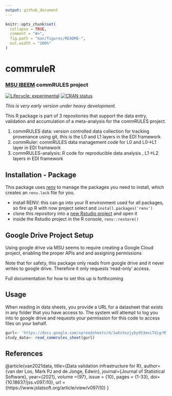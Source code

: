```yaml
---
output: github_document
---
```


<!-- README.md is generated from README.Rmd. Please edit that file -->

```r
knitr::opts_chunk$set(
  collapse = TRUE,
  comment = "#>",
  fig.path = "man/figures/README-",
  out.width = "100%"
)
```

# commruleR

### [MSU IBEEM](https://ibeem.msu.edu) commRULES project

<!-- badges: start -->
[![Lifecycle: experimental](https://img.shields.io/badge/lifecycle-experimental-orange.svg)](https://lifecycle.r-lib.org/articles/stages.html#experimental)
[![CRAN status](https://www.r-pkg.org/badges/version/commruleR)](https://CRAN.R-project.org/package=commruleR)
<!-- badges: end -->

*This is very early version under heavy development.*

This R package is part of 3 repositories that support the data entry, validation and accumulation of a meta-analysis for the commRULES project.  

1. commRULES data: version controlled data collection for tracking provenance using git, this is the L0 and L1  layers in the EDI framework
2. commRuler: commRULES data management code for L0 and L0->L1 layer in EDI framework
3. commRULES-analysis: R code for reproducible data analysis , L1->L2 layers in EDI framework

## Installation - Package

This package uses [renv](https://rstudio.github.io/renv/) to manage the packages you need to install, which creates an `renv.lock` file for you.  

- install RENV: this can go into your R environment used for all packages, so fire up R with now project select and `install.packages('renv')`
- clone this repository into a [new Rstudio project](https://docs.posit.co/ide/user/ide/guide/code/projects.html) and open it
- inside the Rstudio project in the R console, `renv::restore()`

## Google Drive Project Setup

Using google drive via MSU seems to require creating a Google Cloud project, enabling the proper
APIs and and assigning permissions

Note that for safety, this package only reads from google drive and it never writes to google drive.  Therefore it only requests 'read-only' access.  

Full documentation for how to set this up is forthcoming

## Usage

When reading in data sheets, you provide a URL for a datasheet that exists in any folder that you have access to.   The system will attempt to log you into to google drive and requests your permission for this code to access files on your behalf.   

```R
gurl<- 'https://docs.google.com/spreadsheets/d/1w6sYozjybyd53eeiTdigrRTonteQW2KXUNZNmEhQyM8/edit?gid=0#gid=0'
study_data<- read_commrules_sheet(gurl)
```



### 
## References

@article{van2021data,
  title={Data validation infrastructure for R},
  author={van der Loo, Mark PJ and de Jonge, Edwin},
  journal={Journal of Statistical Software},
  year={2021},
  volume ={97},
  issue = {10},
  pages = {1-33},
  doi={10.18637/jss.v097.i10},
  url = {https://www.jstatsoft.org/article/view/v097i10}
}

